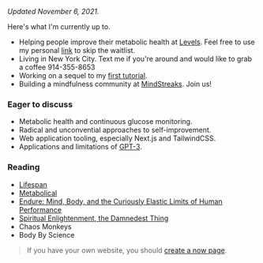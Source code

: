 _Updated November 6, 2021._

Here's what I'm currently up to.

- Helping people improve their metabolic health at [Levels](https://levelshealth.com). Feel free to use my personal [link](https://levels.link/KUNAL) to skip the waitlist.
- Living in New York City. Text me if you're around and would like to grab a coffee 914-355-8653
- Working on a sequel to my [first tutorial](./blog/building-a-fullstack-twitter-clone).
- Building a mindfulness community at [MindStreaks](https://mindstreaks.com). Join us!

### Eager to discuss

- Metabolic health and continuous glucose monitoring.
- Radical and unconvential approaches to self-improvement.
- Web application tooling, especially Next.js and TailwindCSS.
- Applications and limitations of [GPT-3](https://arxiv.org/abs/2005.14165).

### Reading

- [Lifespan](https://www.amazon.com/Lifespan-Why-Age-Dont-Have-ebook/dp/B07N4C6LGR/ref=sr_1_1?keywords=lifespan&qid=1636225271&s=digital-text&sr=1-1)
- [Metabolical](https://www.amazon.com/Metabolical-Processed-Nutrition-Modern-Medicine-ebook/dp/B08F7S58JY/ref=sr_1_1?dchild=1&keywords=metabolical&qid=1629385017&s=digital-text&sr=1-1)
- [Endure: Mind, Body, and the Curiously Elastic Limits of Human Performance](https://www.amazon.com/Endure-Curiously-Elastic-Limits-Performance-ebook/dp/B0716GZX33)
- [Spiritual Enlightenment, the Damnedest Thing](https://www.amazon.com/Spiritual-Enlightenment-Damnedest-Thing-Trilogy/dp/0980184843)
- Chaos Monkeys
- Body By Science

> If you have your own website, you should [create a now page](https://nownownow.com/about).
